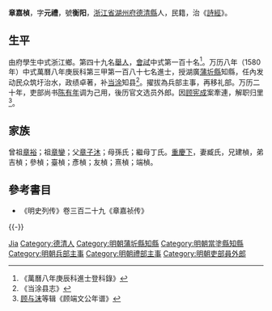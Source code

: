 {{明清人物信息框
| 姓名 = 章嘉楨
| 原名 =
| 圖片名稱= 
| 圖片大小 =
| 圖片說明 = 
| 最高職務 =
| 國家 = 大明 
| 爵位 =
| 籍貫 = [[浙江省|浙江省]][[湖州府|湖州府]][[德清縣|德清縣]]
| 族裔 = 
| 旗籍 = 
| 字號 = 元禮
| 諡號 =
| 出生日期 = 十月十五日
| 出生地點 =
| 逝世日期 = 
| 逝世地點 =
| 墓葬 =
| 配偶 = 臧氏
| 親屬 = 曾祖[[章裕|章裕]]，祖[[章鑾|章鑾]]，父[[章子沐|章子沐]]，母孫氏；繼母丁氏
| 出身 =
* 萬曆八年庚辰科進士
| 經歷 =
| 著作 =  《南京國子監博士臧顧渚公暨配吳孺人合葬墓誌銘》
*
*
*
}}
'''章嘉楨'''{{BD|1552年||年？||}}，字'''元禮'''，號'''衡阳'''，[[浙江省|浙江省]][[湖州府|湖州府]][[德清縣|德清縣]]人，民籍，治《[[詩經|詩經]]》。

== 生平 ==
由府學生中式浙江鄉。第四十九名[[舉人|舉人]]，[[會試|會試]]中式第一百十名<ref>《萬曆八年庚辰科進士登科錄》</ref>。万历八年（1580年）中式萬曆八年庚辰科第三甲第一百八十七名進士，授湖廣[[蒲圻縣|蒲圻縣]]知縣，任內发动民众筑圩治水，政绩卓著，补[[当涂|当涂]]知县<ref>《当涂县志》</ref>。擢拔為兵部主事，再移礼部。万历二十年，吏部尚书[[陈有年|陈有年]]调为己用，後历官文选员外郎。因[[顾宪成|顾宪成]]案牽連，解职归里<ref>[[顾与沫|顾与沫]]等辑《顾端文公年谱》</ref>。

== 家族 ==
曾祖[[章裕|章裕]]；祖[[章鑾|章鑾]]；父[[章子沐|章子沐]]；母孫氏；繼母丁氏。[[重慶下|重慶下]]，妻臧氏，兄建楨，弟吉楨；參楨；臺楨；彥楨；友楨；熹楨；端楨。

== 參考書目 ==
{{reflist}}
*《明史列传》卷三百二十九《章嘉祯传》

{{-}}
{{start box}}
{{s-off}}
{{succession box|[[王三宅|王三宅]]|[[高舉_(明朝)|高舉]]|[[湖廣承宣佈政使司|湖廣]][[蒲圻縣|蒲圻縣]][[蒲圻縣知縣列表|知縣]]|<small>[[萬曆|萬曆]]間上任</small>}}
{{end box}}

{{萬曆八年庚辰科殿試金榜}}

{{Authority control}}

{{DEFAULTSORT:Zhang章}}
[[Category:章姓|Jia]]
[[Category:德清人|Category:德清人]]
[[Category:明朝蒲圻縣知縣|Category:明朝蒲圻縣知縣]]
[[Category:明朝當塗縣知縣|Category:明朝當塗縣知縣]]
[[Category:明朝兵部主事|Category:明朝兵部主事]]
[[Category:明朝禮部主事|Category:明朝禮部主事]]
[[Category:明朝吏部員外郎|Category:明朝吏部員外郎]]


{{明朝人物小作品}}